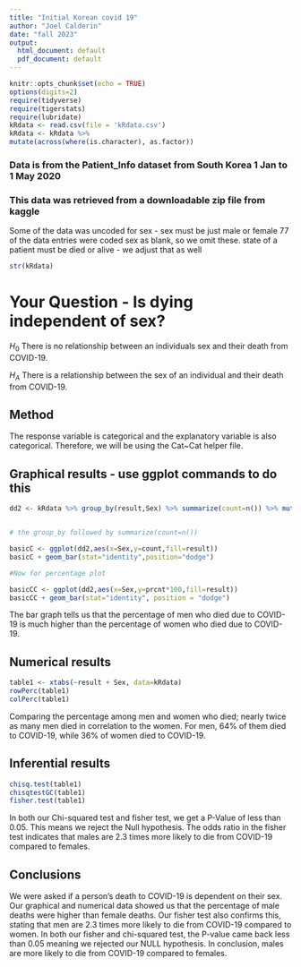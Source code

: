 ```yaml
---
title: "Initial Korean covid 19"
author: "Joel Calderin"
date: "fall 2023"
output:
  html_document: default
  pdf_document: default
---
```


```r
knitr::opts_chunk$set(echo = TRUE)
options(digits=2)
require(tidyverse)
require(tigerstats)
require(lubridate)
kRdata <- read.csv(file = 'kRdata.csv')
kRdata <- kRdata %>%
mutate(across(where(is.character), as.factor))

```
### Data is from the Patient_Info dataset from South Korea 1 Jan to 1 May 2020
### This data was retrieved from a downloadable zip file from kaggle

Some of the data was uncoded for sex - sex must be just male or female
77 of the data entries were coded sex  as blank, so we omit these.
state of a patient must be died or alive - we adjust that as well   

```r
str(kRdata)
```


  
# Your Question - Is dying independent of sex?

$H_0$ There is no relationship between an individuals sex and their death from COVID-19.


$H_A$ There is a relationship between the sex of an individual and their death from COVID-19.



## Method

The response variable is categorical and the explanatory variable is also categorical. Therefore, we will be using the Cat~Cat helper file. 


## Graphical results - use ggplot commands to do this  

```r
dd2 <- kRdata %>% group_by(result,Sex) %>% summarize(count=n()) %>% mutate(prcnt=count/sum(count))


# the group_by followed by summarize(count=n())

basicC <- ggplot(dd2,aes(x=Sex,y=count,fill=result))
basicC + geom_bar(stat="identity",position="dodge")

#Now for percentage plot

basicCC <- ggplot(dd2,aes(x=Sex,y=prcnt*100,fill=result)) 
basicCC + geom_bar(stat="identity", position = "dodge")
```

The bar graph tells us that the percentage of men who died due to COVID-19 is much higher than the percentage of women who died due to COVID-19.


  
## Numerical results

```r
table1 <- xtabs(~result + Sex, data=kRdata)
rowPerc(table1)
colPerc(table1)
```
Comparing the percentage among men and women who died; nearly twice as many men died in correlation to the women. For men, 64% of them died to COVID-19, while 36% of women died to COVID-19.

## Inferential results 

```r
chisq.test(table1)
chisqtestGC(table1)
fisher.test(table1)
```

In both our Chi-squared test and fisher test, we get a P-Value of less than 0.05. This means we reject the Null hypothesis. The odds ratio in the fisher test indicates that males are 2.3 times more likely to die from COVID-19 compared to females.

## Conclusions

We were asked if a person's death to COVID-19 is dependent on their sex. Our graphical and numerical data showed us that the percentage of male deaths were higher than female deaths. Our fisher test also confirms this, stating that men are 2.3 times more likely to die from COVID-19 compared to women. In both our fisher and chi-squared test, the P-value came back less than 0.05 meaning we rejected our NULL hypothesis. In conclusion, males are more likely to die from COVID-19 compared to females. 

